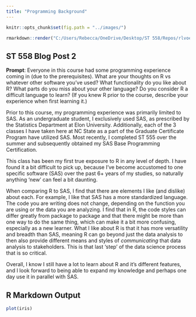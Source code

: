 ```yaml
---
title: "Programming Background"
---
```


```r
knitr::opts_chunk$set(fig.path = "../images/")
```

```r
rmarkdown::render("C:/Users/Rebecca/OneDrive/Desktop/ST 558/Repos/rlvoelke15.github.io/_Rmd/2021-9-14-Second-Blog-Post.rmd", output_format = "github_document", output_dir = "C:/Users/Rebecca/OneDrive/Desktop/ST 558/Repos/rlvoelke15.github.io/_posts", output_options = list(html_preview = FALSE))
```

## ST 558 Blog Post 2

__Prompt__: Everyone in this course had some programming experience coming in (due to the prerequisites). What are your thoughts on R vs whatever other software you've used?  What functionality do you like about R? What parts do you miss about your other language? Do you consider R a difficult language to learn? (If you knew R prior to the course, describe your experience when first learning it.)

Prior to this course, my programming experience was primarily limited to SAS. As an undergraduate student, I exclusively used SAS, as prescribed by the Statistics Department at Elon University. Additionally, each of the 3 classes I have taken here at NC State as a part of the Graduate Certificate Program have utilized SAS. Most recently, I completed ST 555 over the summer and subsequently obtained my SAS Base Programming Certification.  

This class has been my first true exposure to R in any level of depth. I have found it a bit difficult to pick up, because I've become accustomed to one specific software (SAS) over the past 6+ years of my studies, so naturally anything 'new' can feel a bit daunting.  

When comparing R to SAS, I find that there are elements I like (and dislike) about each. For example, I like that SAS has a more standardized language. The code you are writing does not change, depending on the function you are using or the data you are analyzing. I find that in R, the code styles can differ greatly from package to package and that there might be more than one way to do the same thing, which can make it a bit more confusing, especially as a new learner. What I like about R is that it has more versatility and breadth than SAS, meaning R can go beyond just the data analysis to then also provide different means and styles of _communicating_ that data analysis to stakeholders. This is that last 'step' of the data science process that is so critical.  

Overall, I know I still have a lot to learn about R and it's different features, and I look forward to being able to expand my knowledge and perhaps one day use it in parallel with SAS.  

## R Markdown Output

```r
plot(iris)
```